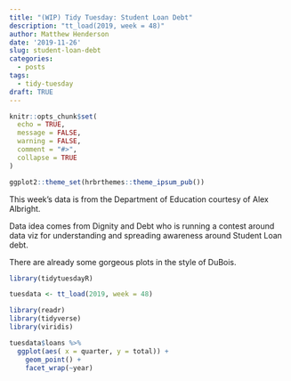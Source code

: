 ```yaml
---
title: "(WIP) Tidy Tuesday: Student Loan Debt"
description: "tt_load(2019, week = 48)"
author: Matthew Henderson
date: '2019-11-26'
slug: student-loan-debt
categories:
  - posts
tags:
  - tidy-tuesday
draft: TRUE
---
```


```r
knitr::opts_chunk$set(
  echo = TRUE,
  message = FALSE,
  warning = FALSE,
  comment = "#>",
  collapse = TRUE
)

ggplot2::theme_set(hrbrthemes::theme_ipsum_pub())
```

This week's data is from the Department of Education courtesy of Alex Albright.

Data idea comes from Dignity and Debt who is running a contest around data viz for understanding and spreading awareness around Student Loan debt.

There are already some gorgeous plots in the style of DuBois.

```r
library(tidytuesdayR)

tuesdata <- tt_load(2019, week = 48)
```


```r
library(readr)
library(tidyverse)
library(viridis)

tuesdata$loans %>%
  ggplot(aes( x = quarter, y = total)) +
    geom_point() +
    facet_wrap(~year)
```
